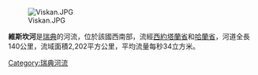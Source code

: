 [[Image:Viskan.JPG|right]]

'''維斯坎河'''是[[瑞典|瑞典]]的河流，位於該國西南部，流經[[西約塔蘭省|西約塔蘭省]]和[[哈蘭省|哈蘭省]]，河道全長140公里，流域面積2,202平方公里，平均流量每秒34立方米。

{{Sweden-geo-stub}}
[[Category:瑞典河流|Category:瑞典河流]]